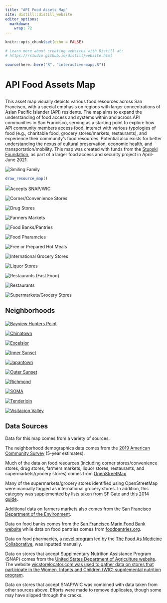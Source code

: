 ```yaml
---
title: "API Food Assets Map"
site: distill::distill_website
editor_options: 
  markdown: 
    wrap: 72
---
```


```r
knitr::opts_chunk$set(echo = FALSE)

# Learn more about creating websites with Distill at:
# https://rstudio.github.io/distill/website.html

```

<!-- <link href="https://unpkg.com/tailwindcss@^2/dist/tailwind.min.css" rel="stylesheet"> -->

```r
source(here::here("R", "interactive-maps.R"))
```

::: {.xl:grid .xl:grid-cols-3 .xl:gap-16 .l-screen-inset .mt-24 .xl:mb-16 .xl:mx-64}
::: {.xl:col-span-2}

<h1 class="text-4xl font-bold mb-4">

API Food Assets Map

</h1>

<p>

This asset map visually depicts various food resources across San
Francisco, with a special emphasis on regions with larger concentrations
of Asian Pacific Islander (API) residents. The map aims to expand the
understanding of food access and systems within and across API
communities in San Francisco, serving as a starting point to explore how
API community members access food, interact with various typologies of
food (e.g., charitable food, grocery stores/markets, restaurants), and
experience their community's food resources. Potential also exists for
better understanding the nexus of cultural preservation, economic
health, and transportation/mobility. This map was created with funds
from the <a href="https://stupski.org/">Stupski Foundation</a>, as part
of a larger food access and security project in April-June 2021.

</p>
:::

::: {.xl:col-span-1 .mx-auto}
<img src="assets/family.jpg" alt="Smiling Family" class="rounded-md shadow-md items-center h-full w-full"/>
:::
:::

```r
draw_resource_map()
```

::: {.mx-auto .inline .text-gray-600}
<img src="assets/accepts-snap-wic.svg" class="py-4 pr-2 inline"/>Accepts SNAP/WIC
:::

::: {.sm:grid .sm:grid-cols-2 .xl:grid-cols-4 .sm:gap-4 .md:gap-8 .l-page .my-16}
<div>

<img src="assets/corner-stores-icon-summary.svg" alt="Corner/Convenience Stores"/>

</div>

<div>

<img src="assets/drug-stores-icon-summary.svg" alt="Drug Stores"/>

</div>

<div>

<img src="assets/farmers-market-icon-summary.svg" alt="Farmers Markets"/>

</div>

<div>

<img src="assets/food-banks-pantries-icon-summary.svg" alt="Food Banks/Pantries"/>

</div>

<div>

<img src="assets/food-pharmacy-icon-summary.svg" alt="Food Pharamcies"/>

</div>

<div>

<img src="assets/free-prepared-hot-meals-icon-summary.svg" alt="Free or Prepared Hot Meals"/>

</div>

<div>

<img src="assets/international-grocery-stores-icon-summary.svg" alt="International Grocery Stores"/>

</div>

<div>

<img src="assets/liquor-stores-icon-summary.svg" alt="Liquor Stores"/>

</div>

<div>

<img src="assets/restaurants-fast-food-icon-summary.svg" alt="Restaurants (Fast Food)"/>

</div>

<div>

<img src="assets/restaurants-icon-summary.svg" alt="Restaurants"/>

</div>

<div>

<img src="assets/supermarkets-icon-summary.svg" alt="Supermarkets/Grocery Stores"/>

</div>
:::

::: {.l-screen-inset .my-16}
<h2 class="text-4xl text-center font-bold mb-16">

Neighborhoods

</h2>

::: {.sm:grid .sm:grid-cols-2 .xl:grid-cols-5 .sm:gap-16}
<div>

<a href="bayview-hunters-point.html">
<img src="assets/bayview-hunters-point.svg" alt="Bayview Hunters Point"/>
</a>

</div>

<div>

<a href="chinatown.html">
<img src="assets/chinatown.svg" alt="Chinatown"/> </a>

</div>

<div>

<a href="excelsior.html">
<img src="assets/excelsior.svg" alt="Excelsior"/> </a>

</div>

<div>

<a href="inner-sunset.html">
<img src="assets/inner-sunset.svg" alt="Inner Sunset"/> </a>

</div>

<div>

<a href="japantown.html">
<img src="assets/japantown.svg" alt="Japantown"/> </a>

</div>

<div>

<a href="outer-sunset.html">
<img src="assets/outer-sunset.svg" alt="Outer Sunset"/> </a>

</div>

<div>

<a href="richmond.html"> <img src="assets/richmond.svg" alt="Richmond"/>
</a>

</div>

<div>

<a href="soma.html"> <img src="assets/soma.svg" alt="SOMA"/> </a>

</div>

<div>

<a href="tenderloin.html">
<img src="assets/tenderloin.svg" alt="Tenderloin"/> </a>

</div>

<div>

<a href="visitacion-valley.html">
<img src="assets/visitacion-valley.svg" alt="Visitacion Valley"/> </a>

</div>
:::
:::

::: {.mt-24}
<h2 class="text-4xl font-bold">Data Sources</h2>
:::

Data for this map comes from a variety of sources.

The neighborhood demographics data comes from the [2019 American
Community Survey](https://www.census.gov/programs-surveys/acs) (5-year
estimates).

Much of the data on food resources (including corner stores/convenience
stores, drug stores, farmers markets, liquor stores, restaurants, and
supermarkets/grocery stores) comes from
[OpenStreetMap](https://www.openstreetmap.org/).

Many of the supermarkets/grocery stores identified using OpenStreetMap
were manually tagged as international grocery stores. In addition, this
category was supplemented by lists taken from [SF
Gate](https://www.sfgate.com/food/article/The-Bay-Area-s-best-international-markets-11157138.php#taboola-9)
and [this 2014 guide](https://ss-biggie.livejournal.com/42231.html).

Additional data on farmers markets also comes from the [San Francisco
Department of the
Environment](https://sfenvironment.org/farmers-markets-in-sf).

Data on food banks comes from the [San Francisco Marin Food Bank
website](https://www.sfmfoodbank.org/find-food/) while data on food
pantries comes from
[foodpantries.org](https://www.sfmfoodbank.org/find-food/).

Data on food pharmacies, a [novel
program](https://www.sfproduce.org/food-pharmacy) led by the [The Food
As Medicine
Collaborative](https://www.hellmanfoundation.org/food-as-medicine-collaborative.html),
was inputted manually.

Data on stores that accept Supplmentary Nutrition Assistance Program
(SNAP) comes from the [United States Department of Agriculture
website](https://www.fns.usda.gov/snap/retailer-locator). The website
[wicstorelocator.com was used to gather data on stores that participate
in the Women, Infants and Children (WIC) supplemental nutrition
program](https://www.wicstorelocator.com/ci/ca-san_francisco).

Data on stores that accept SNAP/WIC was combined with data taken from
other sources above. Efforts were made to remove duplicates, though some
may have slipped through the cracks.


